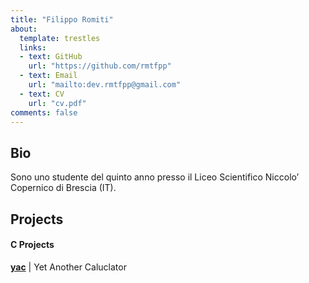 ```yaml
---
title: "Filippo Romiti"
about:
  template: trestles
  links:
  - text: GitHub
    url: "https://github.com/rmtfpp"
  - text: Email
    url: "mailto:dev.rmtfpp@gmail.com"
  - text: CV
    url: "cv.pdf"
comments: false
---
```



## Bio

Sono uno studente del quinto anno presso il Liceo Scientifico Niccolo' Copernico di Brescia (IT).

## Projects

#### C Projects

**[yac](https://github.com/rmtfpp/yac)** | Yet Another Caluclator 
